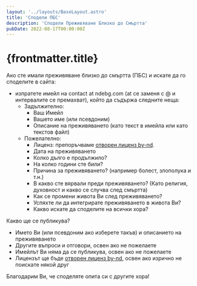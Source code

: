 ```yaml
---
layout: '../layouts/BaseLayout.astro'
title: 'Сподели ПБС'
description: 'Сподели Преживяване Близко до Смъртта'
pubDate: 2022-08-17T00:00:00Z
---
```


# {frontmatter.title}

Ако сте имали преживяване близко до смъртта (ПБС) и искате да го споделите в сайта:

- изпратете имейл на contact at ndebg.com (at се заменя с @ и интервалите се премахват), който да съдържа следните неща:
  - Задължително:
    - Ваш Имейл
    - Вашето име (или псевдоним)
    - Описание на преживяването (като текст в имейла или като текстов файл)
  - Пожелателно:
    - Лиценз: препоръчваме [отворен лиценз by-nd](/license).
    - Дата на преживяването
    - Колко дълго е продължило?
    - На колко години сте били?
    - Причина за преживяването? (например болест, злополука и т.н.)
    - В какво сте вярвали преди преживяването? (Като религия, духовност и какво се случва след смъртта)
    - Как се промени живота Ви след преживяването?
    - Успяхте ли да интегрирате преживяването в живота Ви?
    - Какво искате да споделите на всички хора?

Какво ще се публикува?
- Името Ви (или псевдоним ако изберете такъв) и описанието на преживяването
- Другите въпроси и отговори, освен ако не пожелаете
- Имейлът Ви няма да се публикува, освен ако не пожелаете
- Лицензът ще бъде [отворен лиценз by-nd](/license), освен ако изрично не поискате някой друг

Благодарим Ви, че споделяте опита си с другите хора!